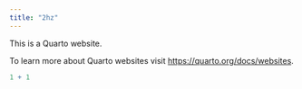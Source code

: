 ```yaml
---
title: "2hz"
---
```


This is a Quarto website.

To learn more about Quarto websites visit <https://quarto.org/docs/websites>.

```r
1 + 1
```
